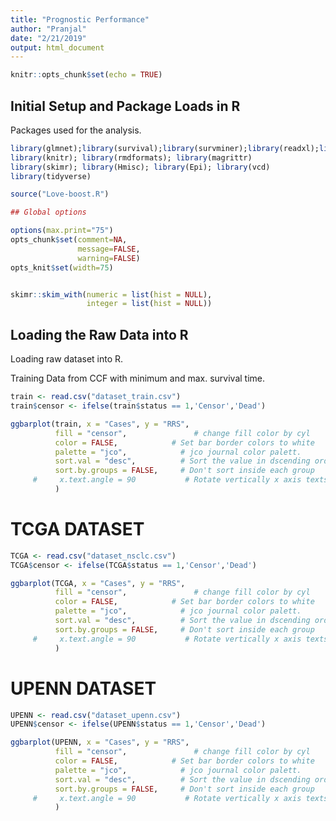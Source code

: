 ---
title: "Prognostic Performance"
author: "Pranjal"
date: "2/21/2019"
output: html_document
---

```{r setup, include=FALSE}
knitr::opts_chunk$set(echo = TRUE)
```
## Initial Setup and Package Loads in R 

Packages used for the analysis.
```{r initial_setup, cache=FALSE, message = FALSE, warning = FALSE}
library(glmnet);library(survival);library(survminer);library(readxl);library(ggplot2); library(GGally)
library(knitr); library(rmdformats); library(magrittr)
library(skimr); library(Hmisc); library(Epi); library(vcd)
library(tidyverse) 

source("Love-boost.R")

## Global options

options(max.print="75")
opts_chunk$set(comment=NA,
               message=FALSE,
               warning=FALSE)
opts_knit$set(width=75)


skimr::skim_with(numeric = list(hist = NULL),
                 integer = list(hist = NULL))
```

## Loading the Raw Data into R 

Loading raw dataset into R.

Training Data from CCF with minimum and max. survival time.
```{r}
train <- read.csv("dataset_train.csv")
train$censor <- ifelse(train$status == 1,'Censor','Dead')
```

```{r}
ggbarplot(train, x = "Cases", y = "RRS",
          fill = "censor",               # change fill color by cyl
          color = FALSE,            # Set bar border colors to white
          palette = "jco",            # jco journal color palett.
          sort.val = "desc",          # Sort the value in dscending order
          sort.by.groups = FALSE,     # Don't sort inside each group
     #     x.text.angle = 90           # Rotate vertically x axis texts
          )
```

# TCGA DATASET
```{r train_set}
TCGA <- read.csv("dataset_nsclc.csv")
TCGA$censor <- ifelse(TCGA$status == 1,'Censor','Dead')
```

```{r}
ggbarplot(TCGA, x = "Cases", y = "RRS",
          fill = "censor",               # change fill color by cyl
          color = FALSE,            # Set bar border colors to white
          palette = "jco",            # jco journal color palett.
          sort.val = "desc",          # Sort the value in dscending order
          sort.by.groups = FALSE,     # Don't sort inside each group
     #     x.text.angle = 90           # Rotate vertically x axis texts
          )
```


# UPENN DATASET
```{r }
UPENN <- read.csv("dataset_upenn.csv")
UPENN$censor <- ifelse(UPENN$status == 1,'Censor','Dead')
```


```{r}
ggbarplot(UPENN, x = "Cases", y = "RRS",
          fill = "censor",               # change fill color by cyl
          color = FALSE,            # Set bar border colors to white
          palette = "jco",            # jco journal color palett.
          sort.val = "desc",          # Sort the value in dscending order
          sort.by.groups = FALSE,     # Don't sort inside each group
     #     x.text.angle = 90           # Rotate vertically x axis texts
          )
```
